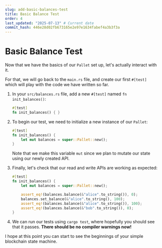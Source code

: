 ```yaml
---
slug: add-basic-balances-test
title: Basic Balance Test
order: 4
last_updated: "2025-07-13" # Current date
commit_hash: 446e28d02fb673165e2e97e1634fabef4a3b3f3a
---
```


# Basic Balance Test

Now that we have the basics of our `Pallet` set up, let's actually interact with it.

For that, we will go back to the `main.rs` file, and create our first `#[test]` which will play with the code we have written so far.

1. In your `src/balances.rs` file, add a new `#[test]` named `fn init_balances()`:

	```rust
	#[test]
	fn init_balances() { }
	```

2. To begin our test, we need to initialize a new instance of our `Pallet`:

	```rust
	#[test]
	fn init_balances() {
		let mut balances = super::Pallet::new();
	}
	```

	Note that we make this variable `mut` since we plan to mutate our state using our newly created API.

3. Finally, let's check that our read and write APIs are working as expected:

	```rust
	#[test]
	fn init_balances() {
		let mut balances = super::Pallet::new();

		assert_eq!(balances.balance(&"alice".to_string()), 0);
		balances.set_balance(&"alice".to_string(), 100);
		assert_eq!(balances.balance(&"alice".to_string()), 100);
		assert_eq!(balances.balance(&"bob".to_string()), 0);
	}
	```

4. We can run our tests using `cargo test`, where hopefully you should see that it passes. **There should be no compiler warnings now!**

I hope at this point you can start to see the beginnings of your simple blockchain state machine.
